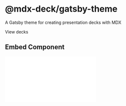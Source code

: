 

# @mdx-deck/gatsby-theme

A Gatsby theme for creating presentation decks with MDX

<Link to='/decks'>View decks</Link>

## Embed Component

<div style={{ maxWidth: 768 }}>
  <Embed src={deck} slide={1} zoom={1} />
</div>
